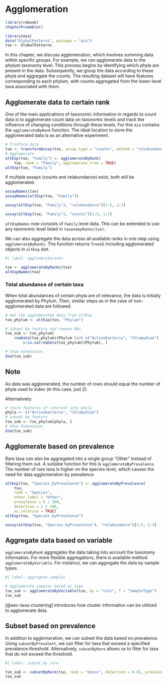 # Agglomeration {#sec-agglomeration}

```r
library(rebook)
chapterPreamble()
```

```r
library(mia)
data("GlobalPatterns", package = "mia")
tse <- GlobalPatterns
```

In this chapter, we discuss agglomeration, which involves summing data within
specific groups. For example, we can agglomerate data to the phylum taxonomy
level. This process begins by identifying which phyla are present in the data.
Subsequently, we group the data according to these phyla and aggregate the
counts. The resulting dataset will have features corresponding to each phylum,
with counts aggregated from the lower-level taxa associated with them.

## Agglomerate data to certain rank {#sec-data-agglomeration}

One of the main applications of taxonomic information in regards to count data
is to agglomerate count data on taxonomic levels and track the influence of 
changing conditions through these levels. For this `mia` contains the
`agglomerateByRank` function. The ideal location to store the agglomerated data
is as an alternative experiment.

```r
# Tranform data
tse <- transformAssay(tse, assay.type = "counts", method = "relabundance")
# Agglomerate
altExp(tse, "Family") <- agglomerateByRank(
    tse, rank = "Family", agglomerate.tree = TRUE)
altExp(tse, "Family")
```

If multiple assays (counts and relabundance) exist, both will be agglomerated.

```r
assayNames(tse)
assayNames(altExp(tse, "Family"))
```

```r
assay(altExp(tse, "Family"), "relabundance")[1:5, 1:7]
```
  
```r
assay(altExp(tse, "Family"), "counts")[1:5, 1:7]
```

`altExpNames` now consists of `Family` level data. This can be extended to use 
any taxonomic level listed in `taxonomyRanks(tse)`.

We can also aggregate the data across all available ranks in one step using
`agglomerateByRanks`. The function returns `TreeSE` including agglomerated
objects in `altExp` slot.

```r
#| label: agglomerateranks

tse <- agglomerateByRanks(tse)
altExpNames(tse)
```

### Total abundance of certain taxa

When total abundances of certain phyla are of relevance, the data is initially
agglomerated by Phylum. Then, similar steps as in the case of non-agglomerated
data are followed.

```r
# Get the agglomerated data from altExp
tse_phylum <- altExp(tse, "Phylum")

# Subset by feature and remove NAs
tse_sub <- tse_phylum[
    rowData(tse_phylum)$Phylum %in% c("Actinobacteria", "Chlamydiae")
        &!is.na(rowData(tse_phylum)$Phylum), ]

# Show dimensions
dim(tse_sub)
```

::: {.callout-note}
## Note
As data was agglomerated, the number of rows should equal the
number of phyla used to index (in this case, just 2).
:::

Alternatively:

```r
# Store features of interest into phyla
phyla <- c("Actinobacteria", "Chlamydiae")
# subset by feature
tse_sub <- tse_phylum[phyla, ]
# Show dimensions
dim(tse_sub)
```

## Agglomerate based on prevalence

Rare taxa can also be aggregated into a single group "Other" instead of 
filtering them out. A suitable function for this is `agglomerateByPrevalence`.
The number of rare taxa is higher on the species level, which causes the need 
for data agglomeration by prevalence.

```r
altExp(tse, "Species_byPrevalence") <- agglomerateByPrevalence(
    tse, 
    rank = "Species", 
    other.label = "Other", 
    prevalence = 5 / 100, 
    detection = 1 / 100, 
    as.relative = TRUE)
altExp(tse, "Species_byPrevalence")

assay(altExp(tse, "Species_byPrevalence"), "relabundance")[1:5, 1:3]
```

## Aggregate data based on variable

`agglomerateByRank` aggregates the data taking into account the taxonomy
information. For more flexible aggregations, there is available method
`agglomerateByVariable`. For instance, we can aggregate the data by sample
types.

```r
#| label: aggregate_samples

# Agglomerate samples based on type
tse_sub <- agglomerateByVariable(tse, by = "cols", f = "SampleType")
tse_sub
```

[@sec-taxa-clustering] introduces how cluster information can be utilized to
agglomerate data.

## Subset based on prevalence

In addition to agglomeration, we can subset the data based on prevalence.
Using `subsetByPrevalent`, we can filter for taxa that exceed a specified
prevalence threshold. Alternatively, `subsetByRare` allows us to filter for taxa
that do not exceed the threshold.

```r
#| label: subset_by_rare

tse_sub <- subsetByRare(tse, rank = "Genus", detection = 0.01, prevalence = 0.1)
tse_sub
```
